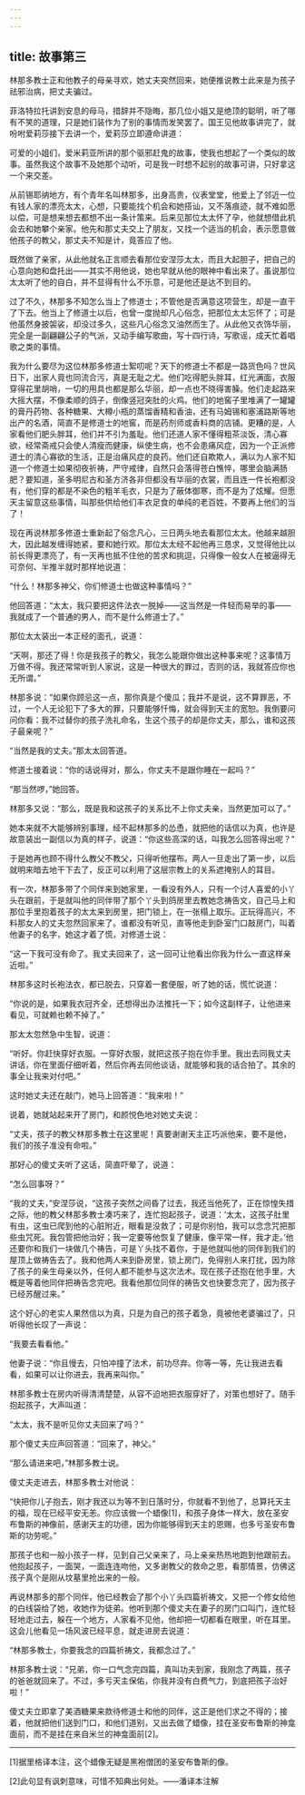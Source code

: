 ```yaml
---
---
---
```

title: 故事第三
---

林那多教士正和他教子的母亲寻欢，她丈夫突然回来，她便推说教士此来是为孩子祛邪治病，把丈夫骗过。



菲洛特拉托讲到安息的母马，措辞并不隐晦，那几位小姐又是绝顶的聪明，听了哪有不笑的道理，只是她们装作为了别的事情而发笑罢了。国王见他故事讲完了，就吩咐爱莉莎接下去讲一个，爱莉莎立即遵命讲道：

可爱的小姐们，爱米莉亚所讲的那个驱邪赶鬼的故事，使我也想起了一个类似的故事。虽然我这个故事不及她那个动听，可是我一时想不起别的故事可讲，只好拿这一个来交差。

从前锡耶纳地方，有个青年名叫林那多，出身高贵，仪表堂堂，他爱上了邻近一位有钱人家的漂亮太太，心想，只要能找个机会和她搭讪，又不落痕迹，就不难如愿以偿，可是想来想去都想不出一条计策来。后来见那位太太怀了孕，他就想借此机会去和她攀个亲家。他先和那丈夫交上了朋友，又找一个适当的机会，表示愿意做他孩子的教父，那丈夫不知是计，竟答应了他。

既然做了亲家，从此他就名正言顺去看那位安涅莎太太，而且大起胆子，把自己的心意向她和盘托出——其实不用他说，她也早就从他的眼神中看出来了。虽说那位太太听了他的自白，并不显得有什么不乐意，可是他还是达不到目的。

过了不久，林那多不知怎么当上了修道士；不管他是否满意这项营生，却是一直干了下去。他当上了修道士以后，也曾一度抛却凡心俗念，把那位太太忘怀了；可是他虽然身披袈裟，却没过多久，这些凡心俗念又油然而生了。从此他又衣饰华丽，完全是一副翩翩公子的气派，又动手编写歌曲，写十四行诗，写歌谣，成天忙着唱歌之类的事情。

我为什么要尽为这位林那多修道士絮叨呢？天下的修道士不都是一路货色吗？世风日下，出家人竟也同流合污，真是无耻之尤。他们吃得肥头胖耳，红光满面，衣服穿得花里胡哨，一切的用具也都是那么华丽，却一点也不晓得害臊。他们走起路来大摇大摆，不像柔顺的鸽子，倒像竖冠突肚的火鸡。他们的地窖子里堆满了一罐罐的膏丹药物、各种糖果、大樽小瓶的蒸馏香精和香油，还有马姆锡和塞浦路斯等地出产的名酒，简直不是修道士的地窖，而是药剂师或香料商的店铺。更糟的是，人家看他们肥头胖耳，他们并不引为羞耻。他们还道人家不懂得粗茶淡饭，清心寡欲，经常斋戒只会使人清瘦而健康，纵使生病，也不会患痛风症，因为一个正派修道士的清心寡欲的生活，正是治痛风症的良药。他们还自欺欺人，满以为人家不知道一个修道士如果彻夜祈祷，严守戒律，自然只会落得苍白憔悴，哪里会脑满肠肥？要知道，圣多明尼古和圣方济各非但都没有华丽的衣裳，而且连一件长袍都没有，他们穿的都是不染色的粗羊毛衣，只是为了蔽体御寒，而不是为了炫耀。但愿天主留意这些事情，叫那些供给他们丰衣足食的单纯的老百姓，不要再上他们的当了！

现在再说林那多修道士重新起了俗念凡心，三日两头地去看那位太太。他越来越胆大，因此越发缠得她紧，要和她行欢。那位太太经不起他再三恳求，又觉得他比以前长得更漂亮了，有一天再也抵不住他的苦求和挑逗，只得像一般女人在被逼得无可奈何、半推半就时那样地说道：

“什么！林那多神父，你们修道士也做这种事情吗？”

他回答道：“太太，我只要把这件法衣一脱掉——这当然是一件轻而易举的事——我就成了一个普通的男人，而不是什么修道士了。”

那位太太装出一本正经的面孔，说道：

“天啊，那还了得！你是我孩子的教父，我怎么能跟你做出这种事来呢？这事情万万做不得。我还常常听到人家说，这是一种很大的罪过，否则的话，我就答应你也无所谓。”

林那多说：“如果你顾忌这一点，那你真是个傻瓜；我并不是说，这不算罪恶，不过，一个人无论犯下了多大的罪，只要能够忏悔，就会得到天主的宽恕。我倒要问问你看：我不过替你的孩子洗礼命名，生这个孩子的却是你丈夫，那么，谁和这孩子最亲呢？”

“当然是我的丈夫。”那太太回答道。

修道士接着说：“你的话说得对，那么，你丈夫不是跟你睡在一起吗？”

“那当然啰，”她回答。

林那多又说：“那么，既是我和这孩子的关系比不上你丈夫亲，当然更加可以了。”

她本来就不大能够辨别事理，经不起林那多的怂恿，就把他的话信以为真，也许是故意装出一副信以为真的样子，说道：“你这些高深的话，叫我怎么回答得出呢？”

于是她再也顾不得什么教父不教父，只得听他摆布。两人一旦走出了第一步，以后就明来暗去地干下去了，反正可以利用了这层宗教上的关系遮掩别人的耳目。

有一次，林那多带了个同伴来到她家里，一看没有外人，只有一个讨人喜爱的小丫头在跟前，于是就叫他的同伴带了那个丫头到鸽房里去教她念祷告文，自己马上和那位手里抱着孩子的太太来到房里，把门锁上，在一张榻上取乐。正玩得高兴，不料那女人的丈夫忽然回家来了。谁都没有听见，直等他走到卧室门口敲房门，叫着他妻子的名字，她这才着了慌，对修道士说：

“这一下我可没有命了。我丈夫回来了，这一回可让他看出你我为什么一直这样亲近啦。”

林那多这时长袍法衣，都已脱去，只穿着一套便服，听了她的话，慌忙说道：

“你说的是，如果我衣冠齐全，还想得出办法推托一下；如今这副样子，让他进来看见，可就赖也赖不掉了。”

那太太忽然急中生智，说道：

“听好。你赶快穿好衣服。一穿好衣服，就把这孩子抱在你手里。我出去同我丈夫讲话，你在里面仔细听着，然后你再去同他谈话，就能够和我的话合拍了。其余的事全让我来对付吧。”

这时她丈夫还在敲门，她马上回答道：“我来啦！”

说着，她就站起来开了房门，和颜悦色地对她丈夫说：

“丈夫，孩子的教父林那多教士在这里呢！真要谢谢天主正巧派他来，要不是他，我们的孩子准没有命啦。”

那好心的傻丈夫听了这话，简直吓晕了，说道：

“怎么回事呀？”

“我的丈夫，”安涅莎说，“这孩子突然之间昏了过去，我还当他死了，正在惊惶失措之际，他的教父林那多教士凑巧来了，连忙抱起孩子，说道：‘太太，这孩子肚里有虫，这虫已爬到他的心脏附近，眼看是没救了；可是你别怕，我可以念念咒把那些虫咒死。我包管把他治好；我一定要等他恢复了健康，像平常一样，我才走。’他还要你和我们一块做几个祷告，可是丫头找不着你，于是他就叫他的同伴到我们的屋顶上做祷告去了。我和他两人来到卧房里，锁上房门，免得别人来打扰，因为除了孩子的亲生母亲以外，任何人都不能参与这次法术。现在孩子还抱在他手里，大概是等着他同伴把祷告念完吧。我看他那位同伴的祷告文也快要念完了，因为孩子已经苏醒过来。”

这个好心的老实人果然信以为真，只是为自己的孩子着急，竟被他老婆骗过了，只听得他长叹了一声说：

“我要去看看他。”

他妻子说：“你且慢去，只怕冲撞了法术，前功尽弃。你等一等，先让我进去看看，如果可以让你进去，我再来叫你。”

林那多教士在房内听得清清楚楚，从容不迫地把衣服穿好了，对策也想好了。随手抱起孩子，大声叫道：

“太太，我不是听见你丈夫回来了吗？”

那个傻丈夫应声回答道：“回来了，神父。”

“那么请进来吧，”林那多教士说。

傻丈夫走进去，林那多教士对他说：

“快把你儿子抱去，刚才我还以为等不到日落时分，你就看不到他了，总算托天主的福，现在已经平安无恙。你应该做一个蜡像[1]，和孩子身体一样大，放在圣安布鲁斯的神像前，感谢天主的功德，因为你能够得到天主的恩赐，也多亏圣安布鲁斯的功劳呢。”

那孩子也和一般小孩子一样，见到自己父亲来了，马上亲亲热热地跑到他跟前去。他抱起孩子，一面哭，一面连连吻他，又多谢教父的救命之恩，看那情景，仿佛这孩子真个是刚从坟墓里抢出来的一般。

再说林那多的那个同伴，他已经教会了那个小丫头四篇祈祷文，又把一个修女给他的白线袋给了她，收她作为徒弟。他听到那个傻丈夫在妻子的房门口叫门，连忙轻轻地走过去，躲在一个地方，人家看不见他，他却把一切都看在眼里，听在耳里。这会儿他看见一场风波已经平息，就走进房去说道：

“林那多教士，你要我念的四篇祈祷文，我都念过了。”

林那多教士说：“兄弟，你一口气念完四篇，真叫功夫到家，我刚念了两篇，孩子的爸爸就回来了。不过，多亏天主保佑，你我并没有白费气力，到底把孩子治好啦！”

傻丈夫立即拿了美酒糖果来款待修道士和他的同伴，这正是他们求之不得的；接着，他就把他们送到门口，和他们道别，又出去做了蜡像，挂在圣安布鲁斯的神龛面前，而不是挂在来自米兰的神龛面前[2]。



* * *



[1]据里格译本注，这个蜡像无疑是黑袍僧团的圣安布鲁斯的像。

[2]此句显有讽刺意味，可惜不知典出何处。——潘译本注解
